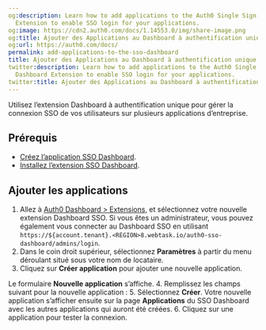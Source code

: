 ```yaml
---
og:description: Learn how to add applications to the Auth0 Single Sign-On (SSO) Dashboard
  Extension to enable SSO login for your applications.
og:image: https://cdn2.auth0.com/docs/1.14553.0/img/share-image.png
og:title: Ajouter des Applications au Dashboard à authentification unique
og:url: https://auth0.com/docs/
permalink: add-applications-to-the-sso-dashboard
title: Ajouter des Applications au Dashboard à authentification unique
twitter:description: Learn how to add applications to the Auth0 Single Sign-On (SSO)
  Dashboard Extension to enable SSO login for your applications.
twitter:title: Ajouter des Applications au Dashboard à authentification unique
---
```


Utilisez [](/extensions/single-sign-on-dashboard-extension)l’extension Dashboard à authentification unique pour gérer la connexion SSO de vos utilisateurs sur plusieurs applications d’entreprise.

## Prérequis

* [Créez l’application SSO Dashboard](/dashboard/guides/extensions/sso-dashboard-create-app).
* [Installez l’extension SSO Dashboard](/dashboard/guides/extensions/sso-dashboard-install-extension).

## Ajouter les applications

1. Allez à [Auth0 Dashboard > Extensions](%24%7Bmanage_url%7D/#/extensions), et sélectionnez votre nouvelle extension Dashboard SSO. 
Si vous êtes un administrateur, vous pouvez également vous connecter au Dashboard SSO en utilisant `https://${account.tenant}.<REGION>8.webtask.io/auth0-sso-dashboard/admins/login`.
2. Dans le coin droit supérieur, sélectionnez **Paramètres** à partir du menu déroulant situé sous votre nom de locataire.
3. Cliquez sur **Créer application** pour ajouter une nouvelle application.

Le formulaire **Nouvelle application** s’affiche.
4. Remplissez les champs suivant pour la nouvelle application :
5. Sélectionnez **Créer**. Votre nouvelle application s’afficher ensuite sur la page **Applications** du SSO Dashboard avec les autres applications qui auront été créées.
6. Cliquez sur une application pour tester la connexion.